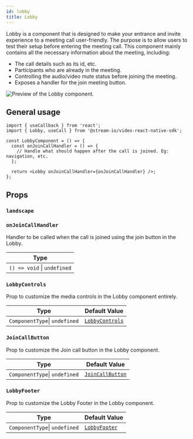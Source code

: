 ```yaml
---
id: lobby
title: Lobby
---
```



Lobby is a component that is designed to make your entrance and invite experience to a meeting call user-friendly. The purpose is to allow users to test their setup before entering the meeting call. This component mainly contains all the necessary information about the meeting, including:

- The call details such as its id, etc.
- Participants who are already in the meeting.
- Controlling the audio/video mute status before joining the meeting.
- Exposes a handler for the join meeting button.

![Preview of the Lobby component.](../../assets/04-ui-components/call/lobby/lobby.png)

## General usage

```tsx {9}
import { useCallback } from 'react';
import { Lobby, useCall } from '@stream-io/video-react-native-sdk';

const LobbyComponent = () => {
  const onJoinCallHandler = () => {
    // Handle what should happen after the call is joined. Eg: navigation, etc.
  };

  return <Lobby onJoinCallHandler={onJoinCallHandler} />;
};
```

## Props

### `landscape`

<Landscape />

### `onJoinCallHandler`

Handler to be called when the call is joined using the join button in the Lobby.

| Type                        |
| --------------------------- |
| `() => void` \| `undefined` |

### `LobbyControls`

Prop to customize the media controls in the Lobby component entirely.

| Type                          | Default Value                                                                                                                                          |
| ----------------------------- | ------------------------------------------------------------------------------------------------------------------------------------------------------ |
| `ComponentType`\| `undefined` | [`LobbyControls`](https://github.com/GetStream/stream-video-js/blob/main/packages/react-native-sdk/src/components/Call/CallControls/LobbyControls.tsx) |

### `JoinCallButton`

Prop to customize the Join call button in the Lobby component.

| Type                          | Default Value                                                                                                                                     |
| ----------------------------- | ------------------------------------------------------------------------------------------------------------------------------------------------- |
| `ComponentType`\| `undefined` | [`JoinCallButton`](https://github.com/GetStream/stream-video-js/blob/main/packages/react-native-sdk/src/components/Call/Lobby/JoinCallButton.tsx) |

### `LobbyFooter`

Prop to customize the Lobby Footer in the Lobby component.

| Type                          | Default Value                                                                                                                               |
| ----------------------------- | ------------------------------------------------------------------------------------------------------------------------------------------- |
| `ComponentType`\| `undefined` | [`LobbyFooter`](https://github.com/GetStream/stream-video-js/blob/main/packages/react-native-sdk/src/components/Call/Lobby/LobbyFooter.tsx) |
